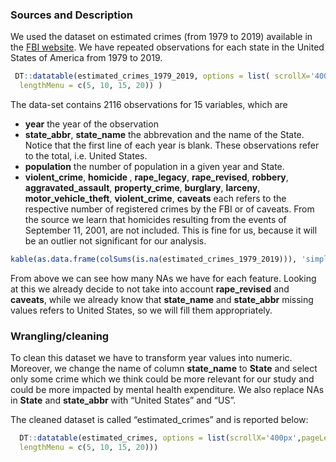 
### Sources and Description

We used the dataset on estimated crimes (from 1979 to 2019) available in the [FBI website](https://crime-data-explorer.fr.cloud.gov/downloads-and-docs). We have repeated observations for each state in the United States of America from 1979 to 2019. 

```r
 DT::datatable(estimated_crimes_1979_2019, options = list( scrollX='400px',pageLength = 5,
  lengthMenu = c(5, 10, 15, 20)) )
```

The data-set contains 2116 observations for 15 variables, which are

<ul>
  <li> <b>year</b> the year of the observation </li>
  <li> <b>state_abbr</b>, <b>state_name</b> the abbrevation and the name of the
  State. Notice that the first line of each   year is blank. These observations
  refer to the total, i.e. United States.
  </li>
  <li><b>population</b> the number of population in a given year and State.
  </li>
  <li> <b>violent_crime</b>, <b>homicide </b>, <b>rape_legacy</b>,
  <b>rape_revised</b>, <b>robbery</b>, <b>aggravated_assault</b>,
  <b>property_crime</b>, <b>burglary</b>, <b>larceny</b>, <b>motor_vehicle_theft</b>, <b>violent_crime</b>, <b>caveats</b>
  each refers to the respective number of registered crimes by the FBI or of caveats. From the source we learn that homicides resulting from the events of September 11, 2001, are not included. This is fine for us, because it will be an outlier not significant for our analysis. 
  </li>
</ul>

```r
kable(as.data.frame(colSums(is.na(estimated_crimes_1979_2019))), 'simple', col.names = "Missing Values", caption= "Missing values for each feature")
```

From above we can see how many NAs we have for each feature. Looking at this we already decide to not take into account <b>rape_revised</b> and <b>caveats</b>, while we already know that <b>state_name</b> and <b>state_abbr</b> missing values refers to United States, so we will fill them appropriately.

### Wrangling/cleaning

To clean this dataset we have to transform year values into numeric. Moreover, we change the name of column <b>state_name</b> to <b>State</b> and select only some crime which we think could be more relevant for our study and could be more impacted by mental health expenditure.
We also replace NAs in <b>State</b> and <b>state_abbr</b> with "United States" and "US".

The cleaned dataset is called "estimated_crimes" and is reported below:

```r
  DT::datatable(estimated_crimes, options = list(scrollX='400px',pageLength = 5,
  lengthMenu = c(5, 10, 15, 20)))
```
